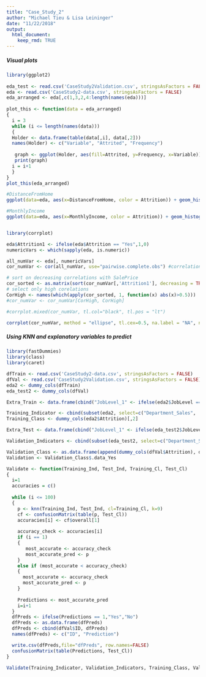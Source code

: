 ```yaml
---
title: "Case_Study_2"
author: "Michael Tieu & Lisa Leininger"
date: "11/22/2018"
output: 
  html_document:
    keep_rmd: TRUE
---
```


##### Visual plots
```r
library(ggplot2)
 
eda_test <- read.csv('CaseStudy2Validation.csv', stringsAsFactors = FALSE)
eda <- read.csv('CaseStudy2-data.csv', stringsAsFactors = FALSE)
eda_arranged <- eda[,c(1,3,2,4:length(names(eda)))]
 
plot_this <- function(data = eda_arranged)
{
  i = 3
  while (i <= length(names(data)))
  {
  Holder <- data.frame(table(data[,i], data[,2]))
  names(Holder) <- c("Variable", "Attrited", "Frequency")
  
   graph <- ggplot(Holder, aes(fill=Attrited, y=Frequency, x=Variable)) +  geom_bar(stat="identity") + theme(axis.text.x=element_text(angle=90)) + ggtitle(paste("Attrition Rates in " , names(data[i]), sep="")) + xlab(paste(names(data[i]))) + ylab(paste(names(Holder[3]))) + theme(plot.title = element_text(hjust = 0.5))
   print(graph)
  i = i+1
  }
}
plot_this(eda_arranged)

#DistanceFromHome
ggplot(data=eda, aes(x=DistanceFromHome, color = Attrition)) + geom_histogram(position = "identity", aes(y = ..density..)) + geom_density(alpha=0.2) + labs(title="Histogram of Commute by Attrition") + theme(plot.title = element_text(hjust = 0.5))

#MonthlyIncome
ggplot(data=eda, aes(x=MonthlyIncome, color = Attrition)) + geom_histogram(position = "identity", aes(y = ..density..)) + geom_density(alpha=0.2) + labs(title="Histogram of Attrition by MonthlyIncome") + theme(plot.title = element_text(hjust = 0.5))


library(corrplot)

eda$Attrition1 <- ifelse(eda$Attrition == "Yes",1,0)
numericVars <- which(sapply(eda, is.numeric))

all_numVar <- eda[, numericVars]
cor_numVar <- cor(all_numVar, use="pairwise.complete.obs") #correlations of all numeric variables

# sort on decreasing correlations with SalePrice
cor_sorted <- as.matrix(sort(cor_numVar[,'Attrition1'], decreasing = TRUE))
# select only high corelations
CorHigh <- names(which(apply(cor_sorted, 1, function(x) abs(x)>0.5)))
#cor_numVar <- cor_numVar[CorHigh, CorHigh]

#corrplot.mixed(cor_numVar, tl.col="black", tl.pos = "lt")

corrplot(cor_numVar, method = "ellipse", tl.cex=0.5, na.label = "NA", na.label.col = "white", insig = "p-value")

```

##### Using KNN and explanatory variables to predict
```r
library(fastDummies)
library(class)
library(caret)

dfTrain <- read.csv('CaseStudy2-data.csv', stringsAsFactors = FALSE)
dfVal <- read.csv('CaseStudy2Validation.csv', stringsAsFactors = FALSE)
eda2 <- dummy_cols(dfTrain)
eda_test2 <- dummy_cols(dfVal)

Extra_Train <- data.frame(cbind("JobLevel_1" <- ifelse(eda2$JobLevel == 1,1,0), "Environmental" <- ifelse(eda2$EnvironmentSatisfaction == 1,1,0), "LowIncome" <- ifelse(eda2$MonthlyIncome<3000,1,0), "HighIncome" <- ifelse(eda2$MonthlyIncome>8000,1,0), "LongDist" <- ifelse(eda2$DistanceFromHome>=11,1,0), "Young" <- ifelse(eda2$Age<=30,1,0)))

Training_Indicator <- cbind(subset(eda2, select=c("Department_Sales",  "MaritalStatus_Single", "OverTime_No", "OverTime_Yes")), Extra_Train)
Training_Class <- dummy_cols(eda2$Attrition)[,2]

Extra_Test <- data.frame(cbind("JobLevel_1" <- ifelse(eda_test2$JobLevel == 1,1,0), "Environmental" <- ifelse(eda_test2$EnvironmentSatisfaction == 1,1,0), "LowIncome" <- ifelse(eda_test2$MonthlyIncome<3000,1,0), "HighIncome" <- ifelse(eda_test2$MonthlyIncome>8000,1,0), "LongDist" <- ifelse(eda_test2$DistanceFromHome>=11,1,0), "Young" <- ifelse(eda_test2$Age<=30,1,0)))

Validation_Indicators <- cbind(subset(eda_test2, select=c("Department_Sales", "MaritalStatus_Single", "OverTime_No", "OverTime_Yes")),Extra_Test)

Validation_Class <- as.data.frame(append(dummy_cols(dfVal$Attrition), dfVal))
Validation <- Validation_Class$.data_Yes

Validate <- function(Training_Ind, Test_Ind, Training_Cl, Test_Cl)
{
  i=1
  accuracies = c()
  
  while (i <= 100)
  {
    p <- knn(Training_Ind, Test_Ind, cl=Training_Cl, k=9)
    cf <- confusionMatrix(table(p, Test_Cl))
    accuracies[i] <- cf$overall[1]
    
    accuracy_check <- accuracies[i]
    if (i == 1)
    {
       most_accurate <- accuracy_check
       most_accurate_pred <- p
    }
    else if (most_accurate < accuracy_check)
    {
      most_accurate <- accuracy_check
      most_accurate_pred <- p
    }
    
    Predictions <- most_accurate_pred
    i=i+1
  }
  dfPreds <- ifelse(Predictions == 1,"Yes","No")
  dfPreds <- as.data.frame(dfPreds)
  dfPreds <- cbind(dfVal$ID, dfPreds)
  names(dfPreds) <- c("ID", "Prediction")

  write.csv(dfPreds,file="dfPreds", row.names=FALSE)
  confusionMatrix(table(Predictions, Test_Cl))
}

Validate(Training_Indicator, Validation_Indicators, Training_Class, Validation)
```
